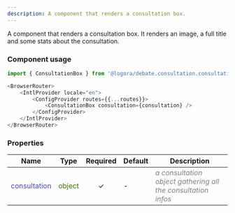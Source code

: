 ```yaml
---
description: A component that renders a consultation box.
---
```



A component that renders a consultation box. It renders an image, a full title and some stats about the consultation.

### Component usage
```js
import { ConsultationBox } from '@logora/debate.consultation.consultation_box';
```
```js
<BrowserRouter>
    <IntlProvider locale="en">
        <ConfigProvider routes={{...routes}}>
            <ConsultationBox consultation={consultation} />
        </ConfigProvider>
    </IntlProvider>
</BrowserRouter>
```

### Properties
| **Name**      | **Type** | **Required** | **Default** | **Description** |
| ----------- | ----------- | :-----------: | ----------- | ----------- |
| <font color='#4646c6'>consultation</font> | <font color="#397300">object</font> | &check; | - | <font color="grey">*a consultation object gathering all the consultation infos*</font> |
